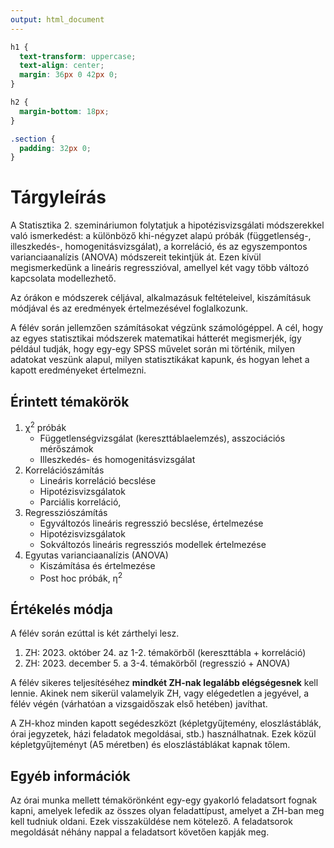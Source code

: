 ---
output: html_document
---

```{css, echo=FALSE}
h1 {
  text-transform: uppercase;
  text-align: center;
  margin: 36px 0 42px 0;
}

h2 {
  margin-bottom: 18px;
}

.section {
  padding: 32px 0;
}
```

# Tárgyleírás


A Statisztika 2. szemináriumon folytatjuk a hipotézisvizsgálati módszerekkel való ismerkedést: a különböző khi-négyzet alapú próbák (függetlenség-, illeszkedés-, homogenitásvizsgálat), a korreláció, és az egyszempontos varianciaanalízis (ANOVA) módszereit tekintjük át. Ezen kívül megismerkedünk a lineáris regresszióval, amellyel két vagy több változó kapcsolata modellezhető.  

Az órákon e módszerek céljával, alkalmazásuk feltételeivel, kiszámításuk módjával és az eredmények értelmezésével foglalkozunk.

A félév során jellemzően számításokat végzünk számológéppel. A cél, hogy az egyes statisztikai módszerek matematikai hátterét megismerjék, így például tudják, hogy egy-egy SPSS művelet során mi történik, milyen adatokat veszünk alapul, milyen statisztikákat kapunk, és hogyan lehet a kapott eredményeket értelmezni.  

## Érintett témakörök

1.	&chi;^2^ próbák
    - Függetlenségvizsgálat (kereszttáblaelemzés), asszociációs mérőszámok
    - Illeszkedés- és homogenitásvizsgálat
2.	Korrelációszámítás 
    - Lineáris korreláció becslése
    - Hipotézisvizsgálatok 
    - Parciális korreláció, 
3.	Regressziószámítás
    - Egyváltozós lineáris regresszió becslése, értelmezése
    - Hipotézisvizsgálatok
    - Sokváltozós lineáris regressziós modellek értelmezése
4.	Egyutas varianciaanalízis (ANOVA)
    - Kiszámítása és értelmezése
    - Post hoc próbák, &eta;^2^

## Értékelés módja

A félév során ezúttal is két zárthelyi lesz.

1. ZH: 2023. október 24. az 1-2. témakörből (kereszttábla + korreláció)
2. ZH: 2023. december 5. a 3-4. témakörből (regresszió + ANOVA)

A félév sikeres teljesítéséhez **mindkét ZH-nak legalább elégségesnek** kell lennie. Akinek nem sikerül valamelyik ZH, vagy elégedetlen a jegyével, a félév végén (várhatóan a vizsgaidőszak első hetében) javíthat.  

A ZH-khoz minden kapott segédeszközt (képletgyűjtemény, eloszlástáblák, órai jegyzetek, házi feladatok megoldásai, stb.) használhatnak. Ezek közül képletgyűjteményt (A5 méretben) és eloszlástáblákat kapnak tőlem.  


## Egyéb információk

Az órai munka mellett témakörönként egy-egy gyakorló feladatsort fognak kapni, amelyek lefedik az összes olyan feladattípust, amelyet a ZH-ban meg kell tudniuk oldani. Ezek visszaküldése nem kötelező. A feladatsorok megoldását néhány nappal a feladatsort követően kapják meg.



